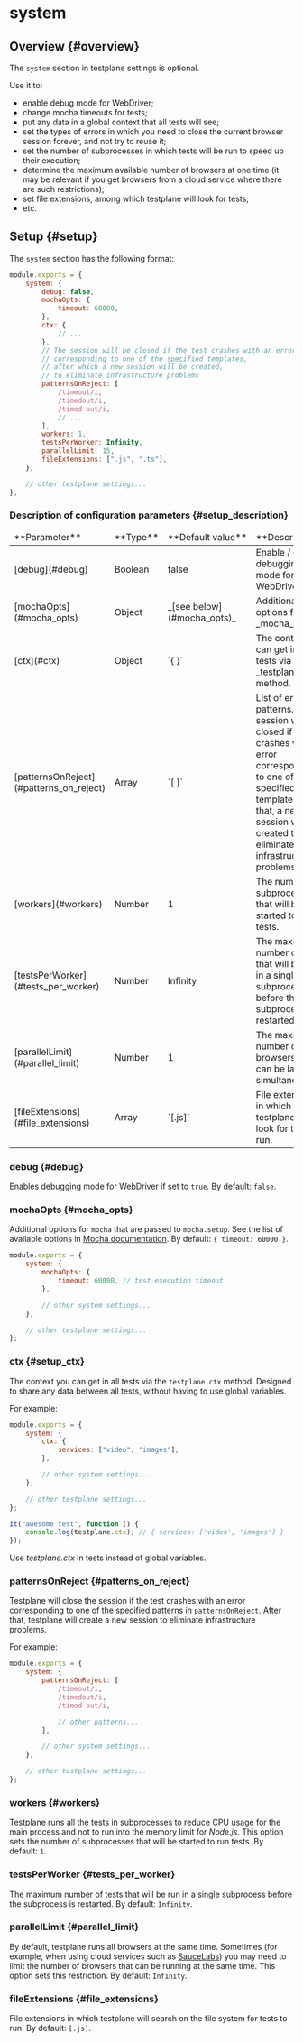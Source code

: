 
# system

## Overview {#overview}

The `system` section in testplane settings is optional.

Use it to:

-   enable debug mode for WebDriver;
-   change mocha timeouts for tests;
-   put any data in a global context that all tests will see;
-   set the types of errors in which you need to close the current browser session forever, and not try to reuse it;
-   set the number of subprocesses in which tests will be run to speed up their execution;
-   determine the maximum available number of browsers at one time (it may be relevant if you get browsers from a cloud service where there are such restrictions);
-   set file extensions, among which testplane will look for tests;
-   etc.

## Setup {#setup}

The `system` section has the following format:

```javascript
module.exports = {
    system: {
        debug: false,
        mochaOpts: {
            timeout: 60000,
        },
        ctx: {
            // ...
        },
        // The session will be closed if the test crashes with an error,
        // corresponding to one of the specified templates,
        // after which a new session will be created,
        // to eliminate infrastructure problems
        patternsOnReject: [
            /timeout/i,
            /timedout/i,
            /timed out/i,
            // ...
        ],
        workers: 1,
        testsPerWorker: Infinity,
        parallelLimit: 15,
        fileExtensions: [".js", ".ts"],
    },

    // other testplane settings...
};
```

### Description of configuration parameters {#setup_description}

<table>
<thead>
<tr><td>**Parameter**</td><td>**Type**</td><td>**Default&nbsp;value**</td><td>**Description**</td></tr>
</thead>
<tbody>
<tr><td>[debug](#debug)</td><td>Boolean</td><td>false</td><td>Enable / disable debugging mode for WebDriver.</td></tr>
<tr><td>[mochaOpts](#mocha_opts)</td><td>Object</td><td>_[see below](#mocha_opts)_</td><td>Additional options for _mocha_.</td></tr>
<tr><td>[ctx](#ctx)</td><td>Object</td><td>`{ }`</td><td>The context you can get in all tests via the _testplane.ctx_ method.</td></tr>
<tr><td>[patternsOnReject](#patterns_on_reject)</td><td>Array</td><td>`[ ]`</td><td>List of error patterns. The session will be closed if the test crashes with an error corresponding to one of the specified templates. After that, a new session will be created to eliminate infrastructure problems.</td></tr>
<tr><td>[workers](#workers)</td><td>Number</td><td>1</td><td>The number of subprocesses that will be started to run tests.</td></tr>
<tr><td>[testsPerWorker](#tests_per_worker)</td><td>Number</td><td>Infinity</td><td>The maximum number of tests that will be run in a single subprocess before the subprocess is restarted.</td></tr>
<tr><td>[parallelLimit](#parallel_limit)</td><td>Number</td><td>1</td><td>The maximum number of browsers that can be launched simultaneously.</td></tr>
<tr><td>[fileExtensions](#file_extensions)</td><td>Array</td><td>`[.js]`</td><td>File extensions in which testplane will look for tests to run.</td></tr>

</tbody>
</table>

### debug {#debug}

Enables debugging mode for WebDriver if set to `true`. By default: `false`.

### mochaOpts {#mocha_opts}

Additional options for `mocha` that are passed to `mocha.setup`. See the list of available options in [Mocha documentation](https://mochajs.org/). By default: `{ timeout: 60000 }`.

```javascript
module.exports = {
    system: {
        mochaOpts: {
            timeout: 60000, // test execution timeout
        },

        // other system settings...
    },

    // other testplane settings...
};
```

### ctx {#setup_ctx}

The context you can get in all tests via the `testplane.ctx` method. Designed to share any data between all tests, without having to use global variables.

For example:

```javascript
module.exports = {
    system: {
        ctx: {
            services: ["video", "images"],
        },

        // other system settings...
    },

    // other testplane settings...
};
```

```javascript
it("awesome test", function () {
    console.log(testplane.ctx); // { services: ['video', 'images'] }
});
```

<Admonition type="tip">Use _testplane.ctx_ in tests instead of global variables.</Admonition>

### patternsOnReject {#patterns_on_reject}

Testplane will close the session if the test crashes with an error corresponding to one of the specified patterns in `patternsOnReject`. After that, testplane will create a new session to eliminate infrastructure problems.

For example:

```javascript
module.exports = {
    system: {
        patternsOnReject: [
            /timeout/i,
            /timedout/i,
            /timed out/i,

            // other patterns...
        ],

        // other system settings...
    },

    // other testplane settings...
};
```

### workers {#workers}

Testplane runs all the tests in subprocesses to reduce CPU usage for the main process and not to run into the memory limit for _Node.js._ This option sets the number of subprocesses that will be started to run tests. By default: `1`.

### testsPerWorker {#tests_per_worker}

The maximum number of tests that will be run in a single subprocess before the subprocess is restarted. By default: `Infinity`.

### parallelLimit {#parallel_limit}

By default, testplane runs all browsers at the same time. Sometimes (for example, when using cloud services such as [SauceLabs][sauce-labs]) you may need to limit the number of browsers that can be running at the same time. This option sets this restriction. By default: `Infinity`.

### fileExtensions {#file_extensions}

File extensions in which testplane will search on the file system for tests to run. By default: `[.js]`.

[sauce-labs]: https://saucelabs.com

